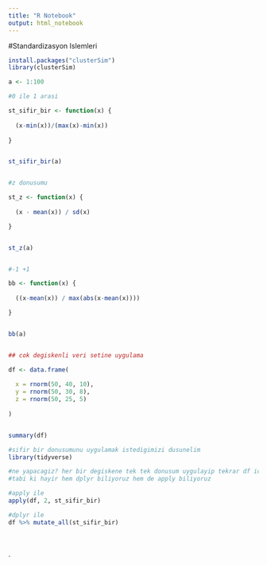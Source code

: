```yaml
---
title: "R Notebook"
output: html_notebook
---
```



#Standardizasyon Islemleri


```r
install.packages("clusterSim")
library(clusterSim)

a <- 1:100

#0 ile 1 arasi

st_sifir_bir <- function(x) {
  
  (x-min(x))/(max(x)-min(x))
  
}


st_sifir_bir(a)


#z donusumu

st_z <- function(x) {
  
  (x - mean(x)) / sd(x)

}


st_z(a)


#-1 +1

bb <- function(x) {
  
  ((x-mean(x)) / max(abs(x-mean(x))))

}


bb(a)


## cok degiskenli veri setine uygulama

df <- data.frame(
  
  x = rnorm(50, 40, 10),
  y = rnorm(50, 30, 8),
  z = rnorm(50, 25, 5)
  
)


summary(df)

#sifir bir donusumunu uygulamak istedigimizi dusunelim
library(tidyverse)

#ne yapacagiz? her bir degiskene tek tek donusum uygulayip tekrar df icine mi atayacagiz? 
#tabi ki hayir hem dplyr biliyoruz hem de apply biliyoruz

#apply ile
apply(df, 2, st_sifir_bir)

#dplyr ile
df %>% mutate_all(st_sifir_bir)





```
`
